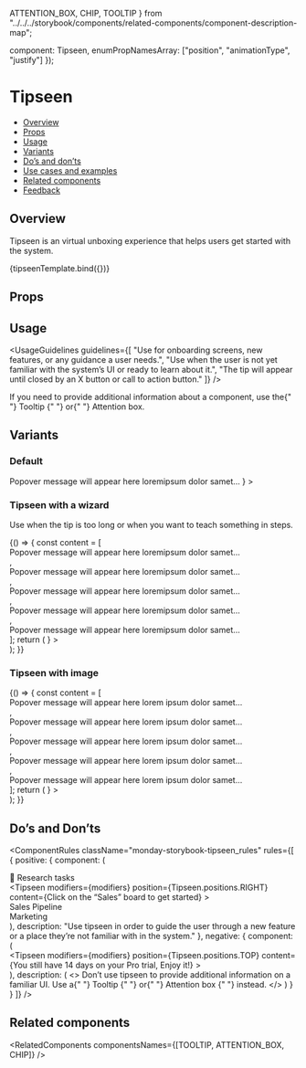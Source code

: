   ATTENTION_BOX,
  CHIP,
  TOOLTIP
} from "../../../storybook/components/related-components/component-description-map";

  component: Tipseen,
  enumPropNamesArray: ["position", "animationType", "justify"]
});

<Meta
  title="Popover/Tipseen"
  component={Tipseen}
  argTypes={metaSettings.argTypes}
  decorators={metaSettings.decorators}
/>

<!--- Component documentation -->

# Tipseen

- [Overview](#overview)
- [Props](#props)
- [Usage](#usage)
- [Variants](#variants)
- [Do’s and don’ts](#dos-and-donts)
- [Use cases and examples](#use-cases-and-examples)
- [Related components](#related-components)
- [Feedback](#feedback)

## Overview

Tipseen is an virtual unboxing experience that helps users get started with the system.

<Canvas>
  <Story
    name="Overview"
    args={{
      title: "title",
      children: "Popover message will appear here loremipsum dolor samet…",
      position: Tipseen.positions.RIGHT,
      isDismissHidden: false
    }}
  >
    {tipseenTemplate.bind({})}
  </Story>
</Canvas>

## Props

<ArgsTable story="Overview" />

## Usage

<UsageGuidelines
  guidelines={[
    "Use for onboarding screens, new features, or any guidance a user needs.",
    "Use when the user is not yet familiar with the system’s UI or ready to learn about it.",
    "The tip will appear until closed by an X button or call to action button."
  ]}
/>

<Tip title="Check yourself">
  If you need to provide additional information about a component, use the{" "}
  <Link href="/?path=/docs/popover-tooltip--overview" size={Link.sizes.SMALL} withoutSpacing>
    Tooltip
  </Link>{" "}
  or{" "}
  <Link href="/?path=/docs/feedback-attentionbox--overview" size={Link.sizes.SMALL} withoutSpacing>
    Attention box.
  </Link>
</Tip>

## Variants

### Default

<Canvas>
  <Story name="Default">
    <Tipseen
      // The modifier's purpose is to prevent the tipseen from being displayed when the user scrolls the story upwards / downwards.
      // Therefore, there is no need to move this prop in your implementations.
      modifiers={modifiers}
      position={Tipseen.positions.RIGHT}
      content={
        <TipseenContent title="This is a title" isDismissHidden>
          Popover message will appear here loremipsum dolor samet…
        </TipseenContent>
      }
    >
      <div className="monday-storybook-tipseen_container" />
    </Tipseen>
  </Story>
</Canvas>

### Tipseen with a wizard

Use when the tip is too long or when you want to teach something in steps.

<Canvas>
  <Story name="Tipseen with a wizard">
    {() => {
      const content = [
        <div>Popover message will appear here loremipsum dolor samet…</div>,
        <div>Popover message will appear here loremipsum dolor samet…</div>,
        <div>Popover message will appear here loremipsum dolor samet…</div>,
        <div>Popover message will appear here loremipsum dolor samet…</div>,
        <div>Popover message will appear here loremipsum dolor samet…</div>
      ];
      return (
        <Tipseen
          // The modifier's purpose is to prevent the tipseen from being displayed when the user scrolls the story upwards / downwards.
          // Therefore, there is no need to move this prop in your implementations.
          modifiers={modifiers}
          position={Tipseen.positions.RIGHT}
          content={<TipseenWizard title="This is a title" steps={content} activeStepIndex={2} />}
        >
          <div className="monday-storybook-tipseen_container" />
        </Tipseen>
      );
    }}
  </Story>
</Canvas>

### Tipseen with image

<Canvas>
  <Story name="Tipseen with image">
    {() => {
      const content = [
        <div>Popover message will appear here lorem ipsum dolor samet…</div>,
        <div>Popover message will appear here lorem ipsum dolor samet…</div>,
        <div>Popover message will appear here lorem ipsum dolor samet…</div>,
        <div>Popover message will appear here lorem ipsum dolor samet…</div>,
        <div>Popover message will appear here lorem ipsum dolor samet…</div>
      ];
      return (
        <Tipseen
          // The modifier's purpose is to prevent the tipseen from being displayed when the user scrolls the story upwards / downwards.
          // Therefore, there is no need to move this prop in your implementations.
          position={Tipseen.positions.RIGHT}
          modifiers={modifiers}
          isCloseButtonOnImage
          content={
            <>
              <TipseenImage className="monday-storybook-tipseen_image" src={picture} />
              <TipseenWizard title="This is a title" steps={content} activeStepIndex={2} />
            </>
          }
        >
          <div className="monday-storybook-tipseen_big-container" />
        </Tipseen>
      );
    }}
  </Story>
</Canvas>

## Do’s and Don’ts

<ComponentRules
  className="monday-storybook-tipseen_rules"
  rules={[
    {
      positive: {
        component: (
          <div className="monday-storybook-tipseen_box">
            <div className="monday-storybook-tipseen_column-item">
              <Icon icon={Board} iconSize="24" />
              <span>💫 Research tasks</span>
            </div>
            <Tipseen
              modifiers={modifiers}
              position={Tipseen.positions.RIGHT}
              content={<TipseenContent title="Step1 of 7">Click on the “Sales” board to get started</TipseenContent>}
            >
              <div className="monday-storybook-tipseen_column-item monday-storybook-tipseen_hovered">
                <Icon icon={Board} iconSize="24" />
                <span>Sales Pipeline</span>
              </div>
            </Tipseen>
            <div className="monday-storybook-tipseen_column-item">
              <Icon icon={BoardPrivate} iconSize="24" />
              <span>Marketing</span>
            </div>
          </div>
        ),
        description:
          "Use tipseen in order to guide the user through a new feature or a place they’re not familiar with in the system."
      },
      negative: {
        component: (
          <div className="monday-storybook-tipseen_column-wrapper">
            <Tipseen
              modifiers={modifiers}
              position={Tipseen.positions.TOP}
              content={<TipseenContent>You still have 14 days on your Pro trial, Enjoy it!</TipseenContent>}
            >
              <div className="monday-storybook-tipseen_inline-container" />
            </Tipseen>
          </div>
        ),
        description: (
          <>
            Don’t use tipseen to provide additional information on a familiar UI. Use a{" "}
            <Link href="/?path=/docs/popover-tooltip--overview" withoutSpacing>
              Tooltip
            </Link>{" "}
            or{" "}
            <Link href="/?path=/docs/feedback-attentionbox--overview" withoutSpacing>
              Attention box
            </Link>{" "}
            instead.
          </>
        )
      }
    }
  ]}
/>

## Related components

<RelatedComponents componentsNames={[TOOLTIP, ATTENTION_BOX, CHIP]} />
